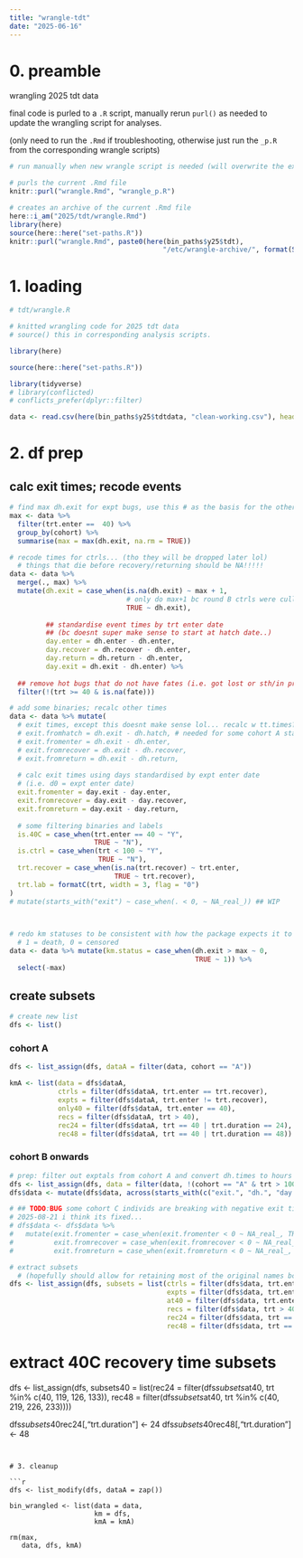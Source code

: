 ```yaml
---
title: "wrangle-tdt"
date: "2025-06-16"
---
```


# 0. preamble

wrangling 2025 tdt data

final code is purled to a `.R` script, manually rerun `purl()` as needed to update the wrangling script for analyses.

(only need to run the `.Rmd` if troubleshooting, otherwise just run the `_p.R` from the corresponding wrangle scripts)

```r
# run manually when new wrangle script is needed (will overwrite the existing .R)

# purls the current .Rmd file
knitr::purl("wrangle.Rmd", "wrangle_p.R")

# creates an archive of the current .Rmd file
here::i_am("2025/tdt/wrangle.Rmd")
library(here)
source(here::here("set-paths.R"))
knitr::purl("wrangle.Rmd", paste0(here(bin_paths$y25$tdt), 
                                      "/etc/wrangle-archive/", format(Sys.time(), "%y%m%d"), "_wrangle_p.R"))
```


# 1. loading

```r
# tdt/wrangle.R

# knitted wrangling code for 2025 tdt data
# source() this in corresponding analysis scripts.
```

```r
library(here)

source(here::here("set-paths.R"))

library(tidyverse)
# library(conflicted)
# conflicts_prefer(dplyr::filter)
```

```r
data <- read.csv(here(bin_paths$y25$tdtdata, "clean-working.csv"), header = TRUE)
```

# 2. df prep

## calc exit times; recode events

```r
# find max dh.exit for expt bugs, use this # as the basis for the others (add +1 to it?)
max <- data %>%
  filter(trt.enter ==  40) %>%
  group_by(cohort) %>%
  summarise(max = max(dh.exit, na.rm = TRUE))

# recode times for ctrls... (tho they will be dropped later lol)
  # things that die before recovery/returning should be NA!!!!!
data <- data %>%
  merge(., max) %>%
  mutate(dh.exit = case_when(is.na(dh.exit) ~ max + 1, 
                             # only do max+1 bc round B ctrls were culled after +1 day
                             TRUE ~ dh.exit), 
         
         ## standardise event times by trt enter date 
         ## (bc doesnt super make sense to start at hatch date..)
         day.enter = dh.enter - dh.enter,
         day.recover = dh.recover - dh.enter,
         day.return = dh.return - dh.enter,
         day.exit = dh.exit - dh.enter) %>%
  
  ## remove hot bugs that do not have fates (i.e. got lost or sth/in progress)
  filter(!(trt >= 40 & is.na(fate)))

```

```r
# add some binaries; recalc other times
data <- data %>% mutate(
  # exit times, except this doesnt make sense lol... recalc w tt.times?
  # exit.fromhatch = dh.exit - dh.hatch, # needed for some cohort A stats if u want to bother fixing this
  # exit.fromenter = dh.exit - dh.enter,
  # exit.fromrecover = dh.exit - dh.recover,
  # exit.fromreturn = dh.exit - dh.return,
  
  # calc exit times using days standardised by expt enter date
  # (i.e. d0 = expt enter date)
  exit.fromenter = day.exit - day.enter,
  exit.fromrecover = day.exit - day.recover,
  exit.fromreturn = day.exit - day.return,
  
  # some filtering binaries and labels
  is.40C = case_when(trt.enter == 40 ~ "Y",
                     TRUE ~ "N"),
  is.ctrl = case_when(trt < 100 ~ "Y",
                      TRUE ~ "N"),
  trt.recover = case_when(is.na(trt.recover) ~ trt.enter,
                          TRUE ~ trt.recover),
  trt.lab = formatC(trt, width = 3, flag = "0")
)
# mutate(starts_with("exit") ~ case_when(. < 0, ~ NA_real_)) ## WIP
                  


# redo km statuses to be consistent with how the package expects it to be coded
  # 1 = death, 0 = censored
data <- data %>% mutate(km.status = case_when(dh.exit > max ~ 0,
                                              TRUE ~ 1)) %>%
  select(-max)
```

## create subsets

```r
# create new list
dfs <- list()
```
### cohort A
```r
dfs <- list_assign(dfs, dataA = filter(data, cohort == "A"))

kmA <- list(data = dfs$dataA,
            ctrls = filter(dfs$dataA, trt.enter == trt.recover),
            expts = filter(dfs$dataA, trt.enter != trt.recover),
            only40 = filter(dfs$dataA, trt.enter == 40),
            recs = filter(dfs$dataA, trt > 40),
            rec24 = filter(dfs$dataA, trt == 40 | trt.duration == 24),
            rec48 = filter(dfs$dataA, trt == 40 | trt.duration == 48))

```

### cohort B onwards
```r
# prep: filter out exptals from cohort A and convert dh.times to hours
dfs <- list_assign(dfs, data = filter(data, !(cohort == "A" & trt > 100)))
dfs$data <- mutate(dfs$data, across(starts_with(c("exit.", "dh.", "day.")), ~ . * 24))

# ## TODO:BUG some cohort C individs are breaking with negative exit times (keep this until fixed)
# 2025-08-21 i think its fixed...
# dfs$data <- dfs$data %>%
#   mutate(exit.fromenter = case_when(exit.fromenter < 0 ~ NA_real_, TRUE ~ as.numeric(exit.fromenter)),
#          exit.fromrecover = case_when(exit.fromrecover < 0 ~ NA_real_, TRUE ~ as.numeric(exit.fromrecover)),
#          exit.fromreturn = case_when(exit.fromreturn < 0 ~ NA_real_, TRUE ~ as.numeric(exit.fromreturn)))

# extract subsets
  # (hopefully should allow for retaining most of the original names bc im too lazy to change them...)
dfs <- list_assign(dfs, subsets = list(ctrls = filter(dfs$data, trt.enter == trt.recover),
                                       expts = filter(dfs$data, trt.enter != trt.recover),
                                       at40 = filter(dfs$data, trt.enter == 40),
                                       recs = filter(dfs$data, trt > 40),
                                       rec24 = filter(dfs$data, trt == 40 | trt.duration == 24),
                                       rec48 = filter(dfs$data, trt == 40 | trt.duration == 48)))
```

# extract 40C recovery time subsets
dfs <- list_assign(dfs, subsets40 = list(rec24 = filter(dfs$subsets$at40, trt %in% c(40, 119, 126, 133)),
                                       rec48 = filter(dfs$subsets$at40, trt %in% c(40, 219, 226, 233))))

dfs$subsets40$rec24[,"trt.duration"] <- 24
dfs$subsets40$rec48[,"trt.duration"] <- 48
```


# 3. cleanup

```r
dfs <- list_modify(dfs, dataA = zap())

bin_wrangled <- list(data = data,
                     km = dfs,
                     kmA = kmA)

rm(max,
   data, dfs, kmA)
```


